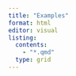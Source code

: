 ```yaml
---
title: "Examples"
format: html
editor: visual
listing:
  contents:
    - "*.qmd"
  type: grid
---
```


